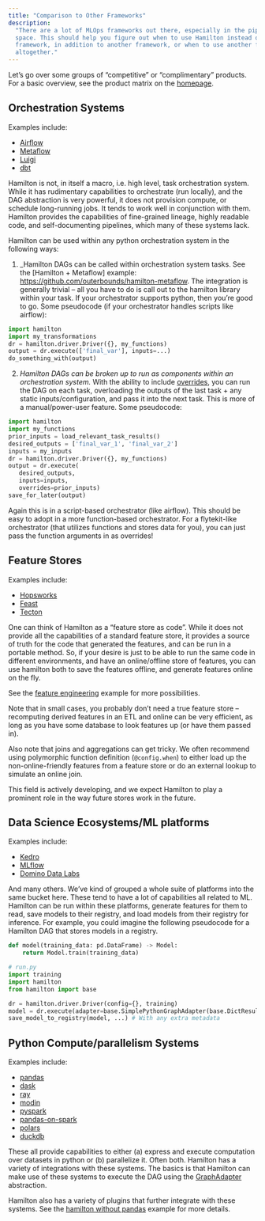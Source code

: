 ```yaml
---
title: "Comparison to Other Frameworks"
description:
  "There are a lot of MLOps frameworks out there, especially in the pipeline
  space. This should help you figure out when to use Hamilton instead of another
  framework, in addition to another framework, or when to use another framework
  altogether."
---
```


Let’s go over some groups of “competitive” or “complimentary” products. For a
basic overview, see the product matrix on the [homepage](/getting-started).

## Orchestration Systems

Examples include:

- [Airflow](https://airflow.apache.org/)
- [Metaflow](https://github.com/Netflix/metaflow)
- [Luigi](https://github.com/spotify/luigi)
- [dbt](https://www.getdbt.com/)

Hamilton is not, in itself a macro, i.e. high level, task orchestration system.
While it has rudimentary capabilities to orchestrate (run locally), and the DAG
abstraction is very powerful, it does not provision compute, or schedule
long-running jobs. It tends to work well in conjunction with them. Hamilton
provides the capabilities of fine-grained lineage, highly readable code, and
self-documenting pipelines, which many of these systems lack.

Hamilton can be used within any python orchestration system in the following
ways:

1. \_Hamilton DAGs can be called within orchestration system tasks. See the
   [Hamilton + Metaflow] example:
   https://github.com/outerbounds/hamilton-metaflow. The integration is
   generally trivial – all you have to do is call out to the hamilton library
   within your task. If your orchestrator supports python, then you’re good to
   go. Some pseudocode (if your orchestrator handles scripts like airflow):

```py my_task.py
import hamilton
import my_transformations
dr = hamilton.driver.Driver({}, my_functions)
output = dr.execute(['final_var'], inputs=...)
do_something_with(output)
```

2. _Hamilton DAGs can be broken up to run as components within an orchestration
   system._ With the ability to include
   [overrides](/overview-of-concepts/running-your-code), you can run the DAG on
   each task, overloading the outputs of the last task + any static
   inputs/configuration, and pass it into the next task. This is more of a
   manual/power-user feature. Some pseudocode:

```py my_task.py
import hamilton
import my_functions
prior_inputs = load_relevant_task_results()
desired_outputs = ['final_var_1', 'final_var_2']
inputs = my_inputs
dr = hamilton.driver.Driver({}, my_functions)
output = dr.execute(
   desired_outputs,
   inputs=inputs,
   overrides=prior_inputs)
save_for_later(output)
```

Again this is in a script-based orchestrator (like airflow). This should be easy
to adopt in a more function-based orchestrator. For a flytekit-like orchestrator
(that utilizes functions and stores data for you), you can just pass the
function arguments in as overrides!

## Feature Stores

Examples include:

- [Hopsworks](https://www.hopsworks.ai/)
- [Feast](https://feast.dev/)
- [Tecton](https://www.tecton.ai/)

One can think of Hamilton as a “feature store as code”. While it does not
provide all the capabilities of a standard feature store, it provides a source
of truth for the code that generated the features, and can be run in a portable
method. So, if your desire is just to be able to run the same code in different
environments, and have an online/offline store of features, you can use hamilton
both to save the features offline, and generate features online on the fly.

See the
[feature engineering](/how-to-guides/use-hamilton-for-feature-engineering)
example for more possibilities.

Note that in small cases, you probably don’t need a true feature store –
recomputing derived features in an ETL and online can be very efficient, as long
as you have some database to look features up (or have them passed in).

Also note that joins and aggregations can get tricky. We often recommend using
polymorphic function definition (`@config.when`) to either load up the
non-online-friendly features from a feature store or do an external lookup to
simulate an online join.

This field is actively developing, and we expect Hamilton to play a prominent
role in the way future stores work in the future.

## Data Science Ecosystems/ML platforms

Examples include:

- [Kedro](https://kedro.org/)
- [MLflow](https://mlflow.org/)
- [Domino Data Labs](https://www.dominodatalab.com/)

And many others. We’ve kind of grouped a whole suite of platforms into the same
bucket here. These tend to have a lot of capabilities all related to ML.
Hamilton can be run within these platforms, generate features for them to read,
save models to their registry, and load models from their registry for
inference. For example, you could imagine the following pseudocode for a
Hamilton DAG that stores models in a registry.

```py training.py
def model(training_data: pd.DataFrame) -> Model:
    return Model.train(training_data)

# run.py
import training
import hamilton
from hamilton import base

dr = hamilton.driver.Driver(config={}, training)
model = dr.execute(adapter=base.SimplePythonGraphAdapter(base.DictResult()))
save_model_to_registry(model, ...) # With any extra metadata
```

## Python Compute/parallelism Systems

Examples include:

- [pandas](https://pandas.pydata.org/)
- [dask](https://www.dask.org/)
- [ray](https://ray.io/)
- [modin](https://github.com/modin-project/modin)
- [pyspark](https://spark.apache.org/docs/latest/api/python/)
- [pandas-on-spark](https://spark.apache.org/docs/latest/api/python/user_guide/pandas_on_spark/index.html)
- [polars](https://www.pola.rs/)
- [duckdb](https://duckdb.org/)

These all provide capabilities to either (a) express and execute computation
over datasets in python or (b) parallelize it. Often both. Hamilton has a
variety of integrations with these systems. The basics is that Hamilton can make
use of these systems to execute the DAG using the
[GraphAdapter](https://hamilton.readthedocs.io/en/latest/reference/api-reference/graph-adapters.html)
abstraction.

Hamilton also has a variety of plugins that further integrate with these
systems. See the
[hamilton without pandas](/how-to-guides/use-hamilton-without-pandas) example
for more details.
